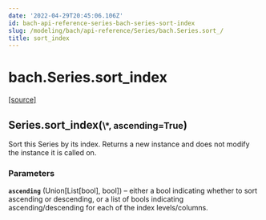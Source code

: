 ```yaml
---
date: '2022-04-29T20:45:06.106Z'
id: bach-api-reference-series-bach-series-sort-index
slug: /modeling/bach/api-reference/Series/bach.Series.sort_/
title: sort_index
---
```


# bach.Series.sort_index

<div class="method">

&#8203;<span class="view-source">[[source]](https://github.com/objectiv/objectiv-analytics/blob/main/bach/bach/series/series.py)</span>

<h2 class="signature-class"><span class="additional-name">Series.</span><span class="name">sort_index(</span><small class="parameter-list"><span class="parameter" id="*">\*</span>, <span class="parameter" id="ascending">ascending=True</span></small>)</h2>


<div class="content">

Sort this Series by its index.
Returns a new instance and does not modify the instance it is called on.


### Parameters

**`ascending`** (Union[List[bool], bool]) – either a bool indicating whether to sort ascending or descending, or a list of
bools indicating ascending/descending for each of the index levels/columns.



</div>

</div>
